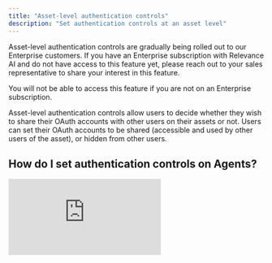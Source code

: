 ```yaml
---
title: "Asset-level authentication controls"
description: "Set authentication controls at an asset level"
---
```


<Warning>
  Asset-level authentication controls are gradually being rolled out to our Enterprise customers. If you have an Enterprise subscription with Relevance AI and do not have access to this feature yet, please reach out to your sales representative to share your interest in this feature.

  You will not be able to access this feature if you are not on an Enterprise subscription.
</Warning>

Asset-level authentication controls allow users to decide whether they wish to share their OAuth accounts with other users on their assets or not. Users can set their OAuth accounts to be shared (accessible and used by other users of the asset), or hidden from other users. 

## How do I set authentication controls on Agents?

<div style={{ width:"100%",position:"relative","padding-top":"56.75%" }}>
<iframe src="https://app.supademo.com/embed/cme11mkmv07xtg56jvjgewva2" frameBorder="0" title="Set authentication controls on an Agent" allow="clipboard-write" webkitallowfullscreen="true" mozallowfullscreen="true" allowfullscreen style={{ position:"absolute",top:0,left:0,width:"100%",height:"100%",border:"3px solid #5E43CE",borderRadius:"10px" }} />
</div>

1. Head to the Tools section of your Agents
2. For Tools that have OAuth accounts as Inputs, click on the OAuth account you want to configure authentication controls on
3. To make an account a Shared Account, hover over the account and click the globe button
4. To hide the account from other users, hover over the account and click the globe button

## How do I set authentication controls on Tools? 

<div style={{ width:"100%",position:"relative","padding-top":"56.75%" }}>
<iframe src="https://app.supademo.com/embed/cme11u2jn0834g56jqsq2uo9p" frameBorder="0" title="Set authentication controls on a Tool" allow="clipboard-write" webkitallowfullscreen="true" mozallowfullscreen="true" allowfullscreen style={{ position:"absolute",top:0,left:0,width:"100%",height:"100%",border:"3px solid #5E43CE",borderRadius:"10px" }} />
</div>

1. Open the Tool you want to configure authentication controls on, and head to the Build screen
2. Select the OAuth account you want to configure
3. To make an account a Shared Account, hover over the account and click the globe button
4. To hide the account from other users, hover over the account and click the globe button

----

## Frequently asked questions (FAQs)

<AccordionGroup>
  <Accordion title="Can I access asset-level authentication controls without upgrading to Enterprise?">No. This feature is available for Enterprise subscriptions only.</Accordion>
  <Accordion title="I'm on an Enterprise subscription but do not have access to this feature yet. How do I get access?">This feature is gradually being rolled out to Enterprise customers. Please reach out to your sales representative to express your interest in receiving this feature.</Accordion>
</AccordionGroup>
